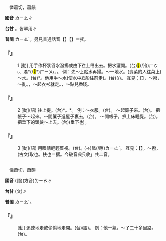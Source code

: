 
=={{ruby|撩|ㄌㄧㄠ}}==

　憐蕭切，蕭韻

'''國音''' <rt>ㄌㄧㄠ</rt>{{ruby|。|ㄌㄧㄠˊ}}∥

'''台甘''' {{ruby|(文)|ㄌㄧㄠˋ}}{{ruby|。|ㄌㄧㄠˊ}}{{ruby|。|ㄌㄧㄠ˫}}。皆罕用∥

'''普閩''' <rt>ㄌㄧㄠˊ</rt>。另見普通話音【{{ruby|撩|ㄌㄧㄠˊ}}】【{{ruby|撩|ㄌㄧㄠˋ}}】＝撂。

    

==='''『{{ruby|撩|ㄌㄧㄠ}}』'''===
:1  [動] 用手作杯狀舀水潑揚或由下往上甩出去。把水灑開。(台)<mark>&#xf994c;</mark>(/洿)<rt>ㄏㆦ˪</rt>、溴*(/<mark>&#xf8e49;</mark>*)<rt>ㄏㄧㄨ˪</rt>、{{ruby|<mark>&#xffc6e;</mark>|ㄧㄚ˫}}。 例：先～上點水再掃。～一地水。(賣菜的人往菜上)～水。(台){{ruby|<mark>&#xf8e49;</mark>|ㄏㄧㄨ˪}}*{{ruby|水|ㄗㄨㄧˋ}}。他用手～水(使水中紙船往前走)。(台){{ruby|用|ㄧㆲ˫}}{{ruby|/|ㄧㄥ˫}}{{ruby|手|ㄑㄧㄨˋ}}{{ruby|戽|ㄏㆦ˪}}{{ruby|水|ㄗㄨㄧˋ}}(/{{ruby|漾|ㄧㆩ˫}}{{ruby|水|ㄗㄨㄧˋ}})。 互見：【{{ruby|撩|ㄌㄧㄠˊ}}】，～撥，～亂。{{ruby|撩|ㄌㄧㄠˇ}}，～起衣衫就走。{{ruby|撩|ㄌㄧㄠˋ}}，～點兒香錢。
    

==='''『{{ruby|撩|ㄌㄧㄠ}}』'''===
:2  [動](語) 往上提。(台){{ruby|戽|ㄏㆦ˪}}*。{{ruby|<mark>&#xf90ae;</mark>|ㄙㄚ}}*。 例：～衣服。(台){{ruby|紮|ㄗㄚㆷ}}{{ruby|衫|ㄙㆩ}}。 ～起簾子來。(台){{ruby|紮|ㄗㄚㆷ}}{{ruby|布|ㄅㆦ˪}}{{ruby|帘|ㄌㄧˊ}}{{ruby|仔|ㄚ}}。 把帳子～起來。～開簾子進屋子裏去。(台){{ruby|捭|ㄅㄨㆤˋ}}{{ruby|開|ㄎㄨㄧ}}{{ruby|門|ㄇㆭˊ}}{{ruby|簾|ㄌㄧˊ}}{{ruby|仔|ㄚ}}{{ruby|入|ㆢㄧㆴ ͘}}{{ruby|/|ㄌㄧㆴ ͘}}{{ruby|去|ㄎㄧ˪}}{{ruby|厝|ㄎㄨ˪}}{{ruby|內|ㄌㄞ˫}}。 ～開帳子，扒上床睡覺。(台){{ruby|<mark>&#xf90ae;</mark>|ㄙㄚ}}{{ruby|開|ㄎㄨㄧ}}{{ruby|蚊|ㆠㄤˋ}}{{ruby|罩|ㄉㄚ˪}}{{ruby|/|ㄉㄠ˪}}{{ruby|趴|ㄅㆤㆷ}}{{ruby|上|ㄐㄧㆧ˫}}{{ruby|/|ㄐㄧㆫ˫}}{{ruby|眠|ㆠㄧㄣˊ}}{{ruby|床|ㄘㆭˊ}}{{ruby|睏|ㄎㄨㄣ˪}}。 把垂下的頭髮～上去。(台){{ruby|將|ㄐㄧㆲ}}{{ruby|抮|ㄉㄧㄣ}}(垂下也){{ruby|落|ㄌㄜㆷ ͘}}{{ruby|來|·ㄌㄞˊ}}{{ruby|丌|ㆤ}}{{ruby|頭|ㄊㄠˊ}}{{ruby|毛|ㄇㆭˊ}}{{ruby|/|ㄇㆦˊ}}{{ruby|戽|ㄏㆦ˪}}{{ruby|起|·ㄎㄧˋ}}{{ruby|去|·ㄎㄧ˪}}。
    

==='''『{{ruby|撩|ㄌㄧㄠ}}』'''===
:3  [動](語) 用眼睛輕輕瞥視。(台){{ruby|略|ㄌㄧㄜㆷ ͘}}{{ruby|仔|ㄚ}}{{ruby|看|ㄎㄨㆩ˪}}。{{ruby|用|ㄧㆲ˫}}{{ruby|/|ㄧㄥ˫}}{{ruby|目|ㆠㄚㆶ ͘}}{{ruby|珠|ㄗㄨ}}(→{{ruby|睭|ㄐㄧㄨ}})眽(/瞭)<rt>ㄌㄧㄜˋ</rt>。 互見：【{{ruby|撩|ㄌㄧㄠˊ}}】，～撥{{ruby|。|ㄌㄧㄠˇ}}，(古文)取也。扶也{{ruby|。|ㄌㄧㄠˋ}}＝撂。今破音典只收{{ruby|「|ㄌㄧㄠ}}{{ruby|、|ㄌㄧㄠˊ}}」共二音。
    

=={{ruby|<mark>&#xf8fe4;</mark>|ㄌㄧㄠ}}==

　憐蕭切，蕭韻

'''國音''' (語)(方音)<rt>ㄌㄧㄠ</rt>∥

'''台甘''' (文){{ruby|(語)|ㄌㄧㄠˊ}}∥

'''普閩''' <rt>ㄌㄧㄠˊ</rt>。

    

==='''『{{ruby|<mark>&#xf8fe4;</mark>|ㄌㄧㄠ}}』'''===
: [動] 迅速地走或偷偷地走開。(台){{ruby|<mark>&#xf9861;</mark>|ㄌㄤ˪}}{{ruby|<mark>&#xf8fe4;</mark>|ㄌㄧㄠˊ}}(語)。 例：他一氣，～了二十多里路。(台){{ruby|伊|ㄧ}}{{ruby|做|ㄗㄨㆤ˪}}{{ruby|/|ㄗㄜ˪}}{{ruby|一|ㄐㄧㆵ ͘}}{{ruby|睏|ㄎㄨㄣ˪}}{{ruby|跑|ㄆㄠˋ}}{{ruby|二|ㆢㄧ˫}}{{ruby|/|ㄌㄧ˫}}{{ruby|十|ㄗㄚㆴ ͘}}{{ruby|外|ㆣㄨㄚ˫}}{{ruby|里|ㄌㄧˋ}}{{ruby|丌|ㆤ}}{{ruby|路|ㄌㆦ˫}}。
    
